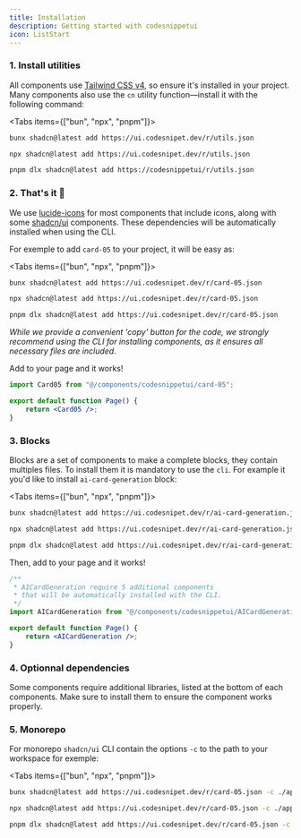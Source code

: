```yaml
---
title: Installation
description: Getting started with codesnippetui
icon: ListStart
---
```


### 1. Install utilities


All components use [Tailwind CSS v4](https://tailwindcss.com/docs/installation/framework-guides/nextjs), so ensure it's installed in your project.
Many components also use the `cn` utility function—install it with the following command:

<Tabs items={["bun", "npx", "pnpm"]}>
 
```bash tab="bun"
bunx shadcn@latest add https://ui.codesnipet.dev/r/utils.json 
```
 
```bash tab="npx"
npx shadcn@latest add https://ui.codesnipet.dev/r/utils.json
```

```bash tab="pnpm"
pnpm dlx shadcn@latest add https://codesnippetui/r/utils.json
```

</Tabs>

### 2. That's it 🎉

We use [lucide-icons](https://lucide.dev/guide/installation) for most components that include icons, along with some [shadcn/ui](https://ui.shadcn.com/) components. These dependencies will be automatically installed when using the CLI.

For exemple to add `card-05` to your project, it will be easy as:

<Tabs items={["bun", "npx", "pnpm"]}>
 
```bash tab="bun"
bunx shadcn@latest add https://ui.codesnipet.dev/r/card-05.json
```
 
```bash tab="npx"
npx shadcn@latest add https://ui.codesnipet.dev/r/card-05.json
```

```bash tab="pnpm"
pnpm dlx shadcn@latest add https://ui.codesnipet.dev/r/card-05.json
```

</Tabs>

_While we provide a convenient 'copy' button for the code, we strongly recommend using the CLI for installing components, as it ensures all necessary files are included._

Add to your page and it works!

```jsx
import Card05 from "@/components/codesnippetui/card-05";

export default function Page() {
    return <Card05 />;
}
```


### 3. Blocks

Blocks are a set of components to make a complete blocks, they contain multiples files. To install them it is mandatory to use the `cli`. For example it you'd like to install `ai-card-generation` block:

<Tabs items={["bun", "npx", "pnpm"]}>
 
```bash tab="bun"
bunx shadcn@latest add https://ui.codesnipet.dev/r/ai-card-generation.json
```
 
```bash tab="npx"
npx shadcn@latest add https://ui.codesnipet.dev/r/ai-card-generation.json
```

```bash tab="pnpm"
pnpm dlx shadcn@latest add https://ui.codesnipet.dev/r/ai-card-generation.json
```

</Tabs>

Then, add to your page and it works!

```jsx
/**
 * AICardGeneration require 5 additional components
 * that will be automatically installed with the CLI.
 */
import AICardGeneration from "@/components/codesnippetui/AICardGeneration";

export default function Page() {
    return <AICardGeneration />;
}
```

### 4. Optionnal dependencies

Some components require additional libraries, listed at the bottom of each components. Make sure to install them to ensure the component works properly.

### 5. Monorepo

For monorepo `shadcn/ui` CLI contain the options `-c` to the path to your workspace for exemple:

<Tabs items={["bun", "npx", "pnpm"]}>
 
```bash tab="bun"
bunx shadcn@latest add https://ui.codesnipet.dev/r/card-05.json -c ./apps/www
```
 
```bash tab="npx"
npx shadcn@latest add https://ui.codesnipet.dev/r/card-05.json -c ./apps/www
```

```bash tab="pnpm"
pnpm dlx shadcn@latest add https://ui.codesnipet.dev/r/card-05.json -c ./apps/www
```

</Tabs>
